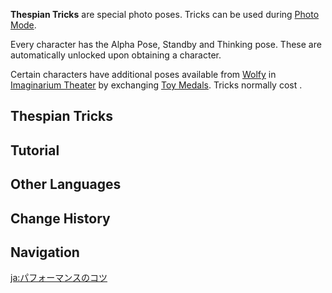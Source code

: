 {{Terminology Infobox
|image  = <!--Item Thespian Trick.png-->
|type   = Game Systems
|group  = Imaginarium Theater
}}
'''Thespian Tricks''' are special photo poses. Tricks can be used during [[Photo Mode]].

Every character has the Alpha Pose, Standby and Thinking pose. These are automatically unlocked upon obtaining a character.

Certain characters have additional poses available from [[Wolfy]] in [[Imaginarium Theater]] by exchanging [[Toy Medal]]s. Tricks normally cost {{Item|Toy Medal|30|x=1}}.

==Thespian Tricks==
{{Thespian Tricks by Category Table|resultsheader=There are '''%PAGES%''' Thespian Tricks:}}

==Tutorial==
{{Tutorial|Imaginarium Theater: Thespian Trove}}

==Other Languages==
{{Other Languages
|en       = Thespian Trick
|zhs      = 表演诀窍
|zhs_rm   = Biǎoyǎn Juéqiào
|zht      = 表演訣竅
|zht_rm   = Biǎoyǎn Juéqiào
|zh_tl    = Performance Trick
|ja       = パフォーマンスのコツ
|ja_rm    = Pafoomansu no Kotsu
|ja_tl    = Performance Trick
|ko       = 공연 비결
|ko_tl    = 
|es       = Técnica teatral
|es_tl    = Theatrical Technique
|fr       = Subtilité dramatique
|fr_tl    = Dramatic Subtlety
|ru       = Секрет актёрского мастерства
|ru_tl    = Secret of Acting Skills
|th       = เคล็ดลับการแสดง
|th_rm    = 
|th_tl    = 
|vi       = Bí Quyết Biểu Diễn
|vi_tl    = Performance Trick
|de       = Schauspielertrick
|de_tl    = Thespian Trick
|id       = Thespian Trick
|pt       = Truque Dramático
|pt_tl    = 
|tr       = Oyunculuk Numarası
|tr_tl    = 
|it       = Stratagemma teatrale
|it_tl    = 
}}

==Change History==
{{Change History|4.7}}

==Navigation==
{{Game Systems Navbox}}

[[ja:パフォーマンスのコツ]]
